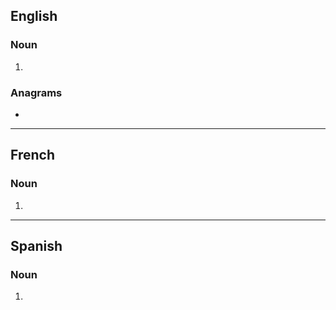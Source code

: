 {{also|Piercings}}
==English==

===Noun===
{{head|en|noun plural form}}

# {{plural of|piercing|lang=en}}

===Anagrams===
* {{anagrams|en|a=cegiinprs|precising|précising}}

----

==French==

===Noun===
{{head|fr|noun plural form|g=?}}

# {{plural of|piercing|lang=fr}}

----

==Spanish==

===Noun===
{{head|es|noun form}}

# {{plural of|piercing|lang=es}}